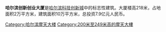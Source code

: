 {{tone|time=2011-09-07T00:41:50+00:00}}
{{Coord|45.798458|N|126.506426|E|display=title}}
{{Infobox Skyscraper
| building_name = 哈尔滨创新创业大厦
| image = 
| location = {{CHN}}[[哈尔滨市|哈尔滨市]]
| map_type = 
| map_caption =
| map_size = 
|latd                         = 45
|latm                         = 47
|lats                         = 47
|latNS                        = N
|longd                        = 126
|longm                        = 30
|longs                        = 1
|longEW                       = E
|label = 
| groundbreaking = 2010年
| use = 办公室
| est_completion = 2012年7月
| demolished = 
| roof = 218米
| top_floor = 
| floor_count = 40
| floor_area = 104,091[[平方米|平方米]]
| elevator_count = -
| escalator_count = 
| cost = 7.9亿
| architect = [[哈尔滨工业大学|哈尔滨工业大学]]建筑设计研究院
| website = 
}}

'''哈尔滨创新创业大厦'''是[[哈尔滨科技创新城|哈尔滨科技创新城]]中的标志性建筑。大厦楼高218米，占地面积2万平方米，建筑面积10万平方米，总投资7.9亿元人民币。

{{Chinese building-stub}}
[[Category:哈尔滨摩天大楼|Category:哈尔滨摩天大楼]]
[[Category:200米至249米高的摩天大樓|Category:200米至249米高的摩天大樓]]